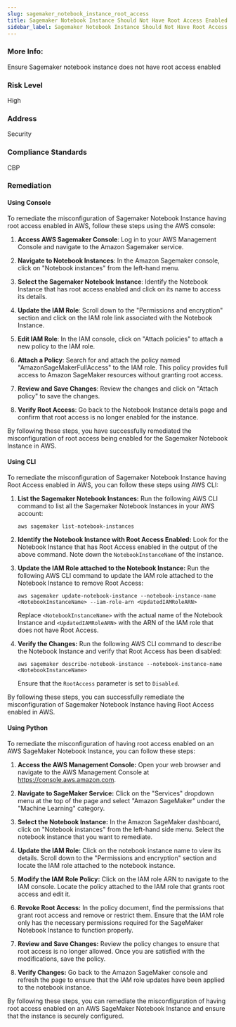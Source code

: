 ```yaml
---
slug: sagemaker_notebook_instance_root_access
title: Sagemaker Notebook Instance Should Not Have Root Access Enabled
sidebar_label: Sagemaker Notebook Instance Should Not Have Root Access Enabled
---
```


### More Info:

Ensure Sagemaker notebook instance does not have root access enabled

### Risk Level

High

### Address

Security

### Compliance Standards

CBP

### Remediation

#### Using Console

To remediate the misconfiguration of Sagemaker Notebook Instance having root access enabled in AWS, follow these steps using the AWS console:

1. **Access AWS Sagemaker Console**: Log in to your AWS Management Console and navigate to the Amazon Sagemaker service.

2. **Navigate to Notebook Instances**: In the Amazon Sagemaker console, click on "Notebook instances" from the left-hand menu.

3. **Select the Sagemaker Notebook Instance**: Identify the Notebook Instance that has root access enabled and click on its name to access its details.

4. **Update the IAM Role**: Scroll down to the "Permissions and encryption" section and click on the IAM role link associated with the Notebook Instance.

5. **Edit IAM Role**: In the IAM console, click on "Attach policies" to attach a new policy to the IAM role.

6. **Attach a Policy**: Search for and attach the policy named "AmazonSageMakerFullAccess" to the IAM role. This policy provides full access to Amazon SageMaker resources without granting root access.

7. **Review and Save Changes**: Review the changes and click on "Attach policy" to save the changes.

8. **Verify Root Access**: Go back to the Notebook Instance details page and confirm that root access is no longer enabled for the instance.

By following these steps, you have successfully remediated the misconfiguration of root access being enabled for the Sagemaker Notebook Instance in AWS.

#### Using CLI

To remediate the misconfiguration of Sagemaker Notebook Instance having Root Access enabled in AWS, you can follow these steps using AWS CLI:

1. **List the Sagemaker Notebook Instances:**
   Run the following AWS CLI command to list all the Sagemaker Notebook Instances in your AWS account:
   ```
   aws sagemaker list-notebook-instances
   ```

2. **Identify the Notebook Instance with Root Access Enabled:**
   Look for the Notebook Instance that has Root Access enabled in the output of the above command. Note down the `NotebookInstanceName` of the instance.

3. **Update the IAM Role attached to the Notebook Instance:**
   Run the following AWS CLI command to update the IAM role attached to the Notebook Instance to remove Root Access:
   ```
   aws sagemaker update-notebook-instance --notebook-instance-name <NotebookInstanceName> --iam-role-arn <UpdatedIAMRoleARN>
   ```
   Replace `<NotebookInstanceName>` with the actual name of the Notebook Instance and `<UpdatedIAMRoleARN>` with the ARN of the IAM role that does not have Root Access.

4. **Verify the Changes:**
   Run the following AWS CLI command to describe the Notebook Instance and verify that Root Access has been disabled:
   ```
   aws sagemaker describe-notebook-instance --notebook-instance-name <NotebookInstanceName>
   ```
   Ensure that the `RootAccess` parameter is set to `Disabled`.

By following these steps, you can successfully remediate the misconfiguration of Sagemaker Notebook Instance having Root Access enabled in AWS.

#### Using Python

To remediate the misconfiguration of having root access enabled on an AWS SageMaker Notebook Instance, you can follow these steps:

1. **Access the AWS Management Console:**
   Open your web browser and navigate to the AWS Management Console at https://console.aws.amazon.com.

2. **Navigate to SageMaker Service:**
   Click on the "Services" dropdown menu at the top of the page and select "Amazon SageMaker" under the "Machine Learning" category.

3. **Select the Notebook Instance:**
   In the Amazon SageMaker dashboard, click on "Notebook instances" from the left-hand side menu. Select the notebook instance that you want to remediate.

4. **Update the IAM Role:**
   Click on the notebook instance name to view its details. Scroll down to the "Permissions and encryption" section and locate the IAM role attached to the notebook instance.

5. **Modify the IAM Role Policy:**
   Click on the IAM role ARN to navigate to the IAM console. Locate the policy attached to the IAM role that grants root access and edit it.

6. **Revoke Root Access:**
   In the policy document, find the permissions that grant root access and remove or restrict them. Ensure that the IAM role only has the necessary permissions required for the SageMaker Notebook Instance to function properly.

7. **Review and Save Changes:**
   Review the policy changes to ensure that root access is no longer allowed. Once you are satisfied with the modifications, save the policy.

8. **Verify Changes:**
   Go back to the Amazon SageMaker console and refresh the page to ensure that the IAM role updates have been applied to the notebook instance.

By following these steps, you can remediate the misconfiguration of having root access enabled on an AWS SageMaker Notebook Instance and ensure that the instance is securely configured.

